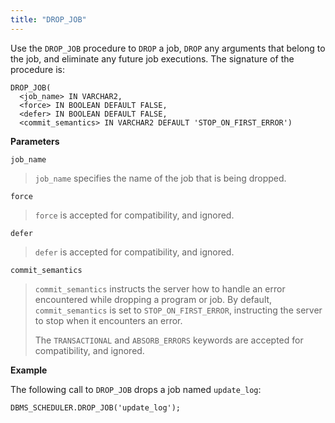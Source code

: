 ```yaml
---
title: "DROP_JOB"
---
```




Use the `DROP_JOB` procedure to `DROP` a job, `DROP` any arguments that belong to the job, and eliminate any future job executions. The signature of the procedure is:

    DROP_JOB(
      <job_name> IN VARCHAR2,
      <force> IN BOOLEAN DEFAULT FALSE,
      <defer> IN BOOLEAN DEFAULT FALSE,
      <commit_semantics> IN VARCHAR2 DEFAULT 'STOP_ON_FIRST_ERROR')

**Parameters**

`job_name`

> `job_name` specifies the name of the job that is being dropped.

`force`

> `force` is accepted for compatibility, and ignored.

`defer`

> `defer` is accepted for compatibility, and ignored.

`commit_semantics`

> `commit_semantics` instructs the server how to handle an error encountered while dropping a program or job. By default, `commit_semantics` is set to `STOP_ON_FIRST_ERROR`, instructing the server to stop when it encounters an error.
>
> The `TRANSACTIONAL` and `ABSORB_ERRORS` keywords are accepted for compatibility, and ignored.

**Example**

The following call to `DROP_JOB` drops a job named `update_log`:

    DBMS_SCHEDULER.DROP_JOB('update_log');
